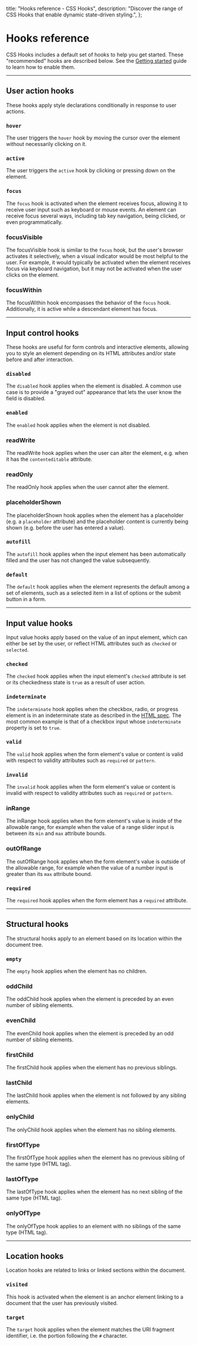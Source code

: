 
  title: "Hooks reference - CSS Hooks",
  description:
    "Discover the range of CSS Hooks that enable dynamic state-driven styling.",
};

# Hooks reference

CSS Hooks includes a default set of hooks to help you get started. These
"recommended" hooks are described below. See the
[Getting started](./getting-started) guide to learn how to enable them.

---

## User action hooks

These hooks apply style declarations conditionally in response to user actions.

### `hover`

The user triggers the `hover` hook by moving the cursor over the element without
necessarily clicking on it.

### `active`

The user triggers the `active` hook by clicking or pressing down on the element.

### `focus`

The `focus` hook is activated when the element receives focus, allowing it to
receive user input such as keyboard or mouse events. An element can receive
focus several ways, including tab key navigation, being clicked, or even
programmatically.

### <HookName framework={props.params.framework}>focusVisible</HookName>

The <HookName framework={props.params.framework}>focusVisible</HookName> hook is
similar to the `focus` hook, but the user's browser activates it selectively,
when a visual indicator would be most helpful to the user. For example, it would
typically be activated when the element receives focus via keyboard navigation,
but it may not be activated when the user clicks on the element.

### <HookName framework={props.params.framework}>focusWithin</HookName>

The <HookName framework={props.params.framework}>focusWithin</HookName> hook
encompasses the behavior of the `focus` hook. Additionally, it is active while a
descendant element has focus.

---

## Input control hooks

These hooks are useful for form controls and interactive elements, allowing you
to style an element depending on its HTML attributes and/or state before and
after interaction.

### `disabled`

The `disabled` hook applies when the element is disabled. A common use case is
to provide a "grayed out" appearance that lets the user know the field is
disabled.

### `enabled`

The `enabled` hook applies when the element is not disabled.

### <HookName framework={props.params.framework}>readWrite</HookName>

The <HookName framework={props.params.framework}>readWrite</HookName> hook
applies when the user can alter the element, e.g. when it has the
`contenteditable` attribute.

### <HookName framework={props.params.framework}>readOnly</HookName>

The <HookName framework={props.params.framework}>readOnly</HookName> hook
applies when the user cannot alter the element.

### <HookName framework={props.params.framework}>placeholderShown</HookName>

The <HookName framework={props.params.framework}>placeholderShown</HookName>
hook applies when the element has a placeholder (e.g. a `placeholder` attribute)
and the placeholder content is currently being shown (e.g. before the user has
entered a value).

### `autofill`

The `autofill` hook applies when the input element has been automatically filled
and the user has not changed the value subsequently.

### `default`

The `default` hook applies when the element represents the default among a set
of elements, such as a selected item in a list of options or the submit button
in a form.

---

## Input value hooks

Input value hooks apply based on the value of an input element, which can either
be set by the user, or reflect HTML attributes such as `checked` or `selected`.

### `checked`

The `checked` hook applies when the input element's `checked` attribute is set
or its checkedness state is `true` as a result of user action.

### `indeterminate`

The `indeterminate` hook applies when the checkbox, radio, or progress element
is in an indeterminate state as described in the
[HTML spec](https://html.spec.whatwg.org/multipage/semantics-other.html#selector-indeterminate).
The most common example is that of a checkbox input whose `indeterminate`
property is set to `true`.

### `valid`

The `valid` hook applies when the form element's value or content is valid with
respect to validity attributes such as `required` or `pattern`.

### `invalid`

The `invalid` hook applies when the form element's value or content is invalid
with respect to validity attributes such as `required` or `pattern`.

### <HookName framework={props.params.framework}>inRange</HookName>

The <HookName framework={props.params.framework}>inRange</HookName> hook applies
when the form element's value is inside of the allowable range, for example when
the value of a range slider input is between its `min` and `max` attribute
bounds.

### <HookName framework={props.params.framework}>outOfRange</HookName>

The <HookName framework={props.params.framework}>outOfRange</HookName> hook
applies when the form element's value is outside of the allowable range, for
example when the value of a number input is greater than its `max` attribute
bound.

### `required`

The `required` hook applies when the form element has a `required` attribute.

---

## Structural hooks

The structural hooks apply to an element based on its location within the
document tree.

### `empty`

The `empty` hook applies when the element has no children.

### <HookName framework={props.params.framework}>oddChild</HookName>

The <HookName framework={props.params.framework}>oddChild</HookName> hook
applies when the element is preceded by an even number of sibling elements.

### <HookName framework={props.params.framework}>evenChild</HookName>

The <HookName framework={props.params.framework}>evenChild</HookName> hook
applies when the element is preceded by an odd number of sibling elements.

### <HookName framework={props.params.framework}>firstChild</HookName>

The <HookName framework={props.params.framework}>firstChild</HookName> hook
applies when the element has no previous siblings.

### <HookName framework={props.params.framework}>lastChild</HookName>

The <HookName framework={props.params.framework}>lastChild</HookName> hook
applies when the element is not followed by any sibling elements.

### <HookName framework={props.params.framework}>onlyChild</HookName>

The <HookName framework={props.params.framework}>onlyChild</HookName> hook
applies when the element has no sibling elements.

### <HookName framework={props.params.framework}>firstOfType</HookName>

The <HookName framework={props.params.framework}>firstOfType</HookName> hook
applies when the element has no previous sibling of the same type (HTML tag).

### <HookName framework={props.params.framework}>lastOfType</HookName>

The <HookName framework={props.params.framework}>lastOfType</HookName> hook
applies when the element has no next sibling of the same type (HTML tag).

### <HookName framework={props.params.framework}>onlyOfType</HookName>

The <HookName framework={props.params.framework}>onlyOfType</HookName> hook
applies to an element with no siblings of the same type (HTML tag).

---

## Location hooks

Location hooks are related to links or linked sections within the document.

### `visited`

This hook is activated when the element is an anchor element linking to a
document that the user has previously visited.

### `target`

The `target` hook applies when the element matches the URI fragment identifier,
i.e. the portion following the `#` character.
